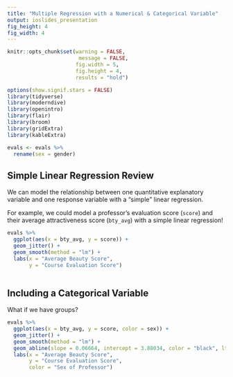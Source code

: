 ```yaml
---
title: "Multiple Regression with a Numerical & Categorical Variable"
output: ioslides_presentation
fig_height: 4
fig_width: 4
---
```


<style type="text/css">
slides > slide:not(.nobackground):after {
  content: '';
}
</style>

```r
knitr::opts_chunk$set(warning = FALSE, 
                       message = FALSE, 
                      fig.width = 5, 
                      fig.height = 4, 
                      results = "hold")

options(show.signif.stars = FALSE)
library(tidyverse)
library(moderndive)
library(openintro)
library(flair)
library(broom)
library(gridExtra)
library(kableExtra)

evals <- evals %>% 
  rename(sex = gender)
```

## Simple Linear Regression Review

We can model the relationship between one quantitative explanatory variable and 
one response variable with a "simple" linear regression. 

For example, we could model a professor's evaluation score (`score`)
and their average attractiveness score (`bty_avg`) with a simple linear 
regression!

```r
evals %>% 
  ggplot(aes(x = bty_avg, y = score)) + 
  geom_jitter() + 
  geom_smooth(method = "lm") +
  labs(x = "Average Beauty Score", 
       y = "Course Evaluation Score")
  
```

## Including a Categorical Variable

What if we have groups? 

```r
evals %>% 
  ggplot(aes(x = bty_avg, y = score, color = sex)) + 
  geom_jitter() + 
  geom_smooth(method = "lm") +
  geom_abline(slope = 0.06664, intercept = 3.88034, color = "black", lty = 2) + 
  labs(x = "Average Beauty Score", 
       y = "Course Evaluation Score", 
       color = "Sex of Professor")
  
```